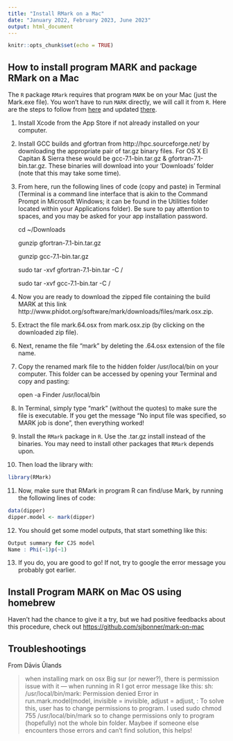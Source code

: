```yaml
---
title: "Install RMark on a Mac"
date: "January 2022, February 2023, June 2023"
output: html_document
---
```


```r
knitr::opts_chunk$set(echo = TRUE)
```

## How to install program MARK and package RMark on a Mac

The `R` package `RMark` requires that program `MARK` be on your Mac (just the Mark.exe file). You won't have to run `MARK` directly, we will call it from `R`. Here are the steps to follow from [here](http://www.phidot.org/forum/viewtopic.php?f=21&t=3233) and updated [there](www.gilbertresearch.org/s/Directions-for-installing-program-MARK-and-package-RMark-on-a-mac.docx).

1.	Install Xcode from the App Store if not already installed on your computer.

2.	Install GCC builds and gfortran from http://hpc.sourceforge.net/ by downloading the appropriate pair of tar.gz binary files. For OS X El Capitan & Sierra these would be gcc-7.1-bin.tar.gz & gfortran-7.1-bin.tar.gz. These binaries will download into your 'Downloads' folder (note that this may take some time). 

3.	From here, run the following lines of code (copy and paste) in Terminal (Terminal is a command line interface that is akin to the Command Prompt in Microsoft Windows; it can be found in the Utilities folder located within your Applications folder). Be sure to pay attention to spaces, and you may be asked for your app installation password.

    cd ~/Downloads

    gunzip gfortran-7.1-bin.tar.gz

    gunzip gcc-7.1-bin.tar.gz

    sudo tar -xvf gfortran-7.1-bin.tar -C /

    sudo tar -xvf gcc-7.1-bin.tar -C /

4.	Now you are ready to download the zipped file containing the build MARK at this link http://www.phidot.org/software/mark/downloads/files/mark.osx.zip.

5.	Extract the file mark.64.osx from mark.osx.zip (by clicking on the downloaded zip file).

6.	Next, rename the file “mark” by deleting the .64.osx extension of the file name.

7.	Copy the renamed mark file to the hidden folder /usr/local/bin on your computer. This folder can be accessed by opening your Terminal and copy and pasting:

    open -a Finder /usr/local/bin

8.	In Terminal, simply type “mark” (without the quotes) to make sure the file is executable. If you get the message “No input file was specified, so MARK job is done”, then everything worked!

9.	Install the `RMark` package in `R`. Use the .tar.gz install instead of the binaries. You may need to install other packages that `RMark` depends upon.

10. Then load the library with:

```r
library(RMark)
```

11.	Now, make sure that RMark in program R can find/use Mark, by running the following lines of code:

```r
data(dipper)
dipper.model <- mark(dipper)
```

12.	You should get some model outputs, that start something like this:

```r
Output summary for CJS model    
Name : Phi(~1)p(~1) 
```

13.	If you do, you are good to go! If not, try to google the error message you probably got earlier.

## Install Program MARK on Mac OS using homebrew

Haven't had the chance to give it a try, but we had positive feedbacks about this procedure, check out <https://github.com/sjbonner/mark-on-mac>

## Troubleshootings

From Dāvis Ūlands

> when installing mark on osx Big sur (or newer?), there is permission issue with it — when running in R I got error message like this:
sh: /usr/local/bin/mark: Permission denied Error in run.mark.model(model, invisible = invisible, adjust = adjust, :
To solve this, user has to change permissions to program. I used
sudo chmod 755 /usr/local/bin/mark
so to change permissions only to program (hopefully) not the whole bin folder.
Maybee if someone else encounters those errors and can’t find solution, this helps!

